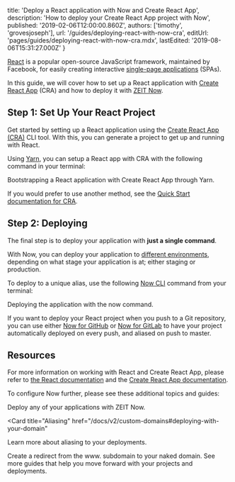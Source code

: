 
  title: 'Deploy a React application with Now and Create React App',
  description: 'How to deploy your Create React App project with Now',
  published: '2019-02-06T12:00:00.860Z',
  authors: ['timothy', 'grovesjoseph'],
  url: '/guides/deploying-react-with-now-cra',
  editUrl: 'pages/guides/deploying-react-with-now-cra.mdx',
  lastEdited: '2019-08-06T15:31:27.000Z'
}

[React](https://reactjs.org/) is a popular open-source JavaScript framework, maintained by Facebook, for easily creating interactive [single-page applications](https://en.wikipedia.org/wiki/Single-page_application) (SPAs).

In this guide, we will cover how to set up a React application with [Create React App](https://facebook.github.io/create-react-app/docs/getting-started) (CRA) and how to deploy it with [ZEIT Now](/docs/v2).

## Step 1: Set Up Your React Project

Get started by setting up a React application using the [Create React App (CRA)](https://facebook.github.io/create-react-app/) CLI tool. With this, you can generate a project to get up and running with React.

Using [Yarn](https://yarnpkg.com), you can setup a React app with CRA with the following command in your terminal:

<Snippet dark text="yarn create react-app my-react-app && cd my-react-app" />
<Caption>Bootstrapping a React application with Create React App through Yarn.</Caption>

If you would prefer to use another method, see the [Quick Start documentation for CRA](https://facebook.github.io/create-react-app/docs/getting-started#quick-start).

## Step 2: Deploying

The final step is to deploy your application with **just a single command**.

With Now, you can deploy your application to [different environments](/docs/v2/custom-domains#deploying-with-your-domain), depending on what stage your application is at; either staging or production.

To deploy to a unique alias, use the following [Now CLI](/download) command from your terminal:

<Snippet dark text="now" />

<Caption>
  Deploying the application with the <InlineCode>now</InlineCode> command.
</Caption>

If you want to deploy your React project when you push to a Git repository, you can use either [Now for GitHub](/docs/v2/integrations/now-for-github/) or [Now for GitLab](/docs/v2/integrations/now-for-gitlab/) to have your project automatically deployed on every push, and aliased on push to master.

## Resources

For more information on working with React and Create React App, please refer to [the React documentation](https://reactjs.org/docs/getting-started.html) and the [Create React App documentation](https://facebook.github.io/create-react-app/).

To configure Now further, please see these additional topics and guides:

<Card title="Deploying Basics" href="/docs/v2/deployments/basics">
  Deploy any of your applications with ZEIT Now.
</Card>

<Card
  title="Aliasing"
  href="/docs/v2/custom-domains#deploying-with-your-domain"
>
  Learn more about aliasing to your deployments.
</Card>

<Card title="www. Redirect" href="/guides/redirect-from-www">
  Create a redirect from the www. subdomain to your naked domain.
</Card>

<Card title="More Guides" href="/guides">
  See more guides that help you move forward with your projects and deployments.
</Card>

